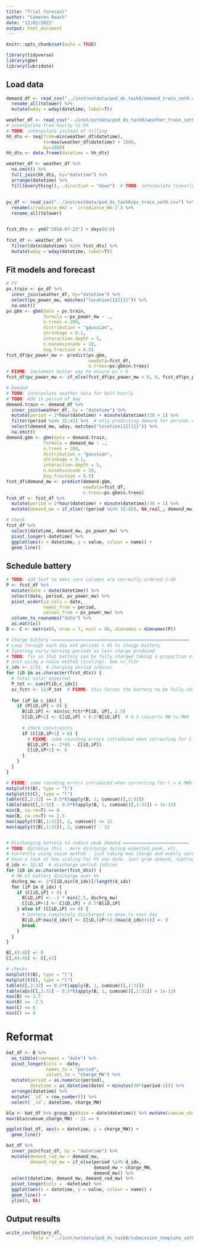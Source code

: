 ```yaml
---
title: "Trial forecast"
author: "Cameron Roach"
date: "12/02/2021"
output: html_document
---
```


```r
knitr::opts_chunk$set(echo = TRUE)

library(tidyverse)
library(gbm)
library(lubridate)
```

## Load data

```r
demand_df <- read_csv("../inst/extdata/pod_ds_task0/demand_train_set0.csv") %>% 
  rename_all(tolower) %>% 
  mutate(wday = wday(datetime, label=T))

weather_df <- read_csv("../inst/extdata/pod_ds_task0/weather_train_set0.csv")
# interpolate from hourly to hh
# TODO: interpolate instead of filling
hh_dts <- seq(from=min(weather_df$datetime),
              to=max(weather_df$datetime) + 1800,
              by=1800)
hh_dts <- data.frame(datetime = hh_dts)

weather_df <- weather_df %>% 
  na.omit() %>% 
  full_join(hh_dts, by="datetime") %>% 
  arrange(datetime) %>% 
  fill(everything(), .direction = "down")  # TODO: interpolate linearly
  
  
pv_df <- read_csv("../inst/extdata/pod_ds_task0/pv_train_set0.csv") %>% 
  rename(irradiance_Wm2 = `irradiance_Wm-2`) %>% 
  rename_all(tolower)


fcst_dts <- ymd("2018-07-23") + days(0:6)
  
fcst_df <- weather_df %>% 
  filter(date(datetime) %in% fcst_dts) %>% 
  mutate(wday = wday(datetime, label=T))
```

## Fit models and forecast

```r
# PV
pv.train <- pv_df %>% 
  inner_join(weather_df, by="datetime") %>% 
  select(pv_power_mw, matches("location[12]{1}")) %>% 
  na.omit()
pv.gbm <- gbm(data = pv.train,
              formula = pv_power_mw ~ .,
              n.trees = 200,
              distribution = "gaussian",
              shrinkage = 0.1,
              interaction.depth = 5,
              n.minobsinnode = 10,
              bag.fraction = 0.5)
fcst_df$pv_power_mw <- predict(pv.gbm, 
                               newdata=fcst_df, 
                               n.trees=pv.gbm$n.trees)
# FIXME: implement better way to ensure pv > 0
fcst_df$pv_power_mw <- if_else(fcst_df$pv_power_mw < 0, 0, fcst_df$pv_power_mw)

# Demand
# TODO: interpolate weather data for half-hourly
# TODO: Add in period of day
demand.train <- demand_df %>% 
  inner_join(weather_df, by = "datetime") %>% 
  mutate(period = 2*hour(datetime) + minute(datetime)/30 + 1) %>% 
  filter(period %in% 32:42) %>%  # only predicting demand for periods of interest
  select(demand_mw, wday, matches("location[12]{1}")) %>% 
  na.omit()
demand.gbm <- gbm(data = demand.train,
              formula = demand_mw ~ .,
              n.trees = 200,
              distribution = "gaussian",
              shrinkage = 0.1,
              interaction.depth = 5,
              n.minobsinnode = 10,
              bag.fraction = 0.5)
fcst_df$demand_mw <- predict(demand.gbm, 
                             newdata=fcst_df, 
                             n.trees=pv.gbm$n.trees)
fcst_df <- fcst_df %>% 
  mutate(period = 2*hour(datetime) + minute(datetime)/30 + 1) %>% 
  mutate(demand_mw = if_else(!(period %in% 32:42), NA_real_, demand_mw))

# Check
fcst_df %>% 
  select(datetime, demand_mw, pv_power_mw) %>% 
  pivot_longer(-datetime) %>% 
  ggplot(aes(x = datetime, y = value, colour = name)) +
  geom_line()
```

## Schedule battery

```r
# TODO: add test to make sure columns are correctly ordered 1:48
P <- fcst_df %>% 
  mutate(date = date(datetime)) %>% 
  select(date, period, pv_power_mw) %>% 
  pivot_wider(id_cols = date, 
              names_from = period, 
              values_from = pv_power_mw) %>% 
  column_to_rownames("date") %>% 
  as.matrix()
B <- C <- matrix(0, nrow = 7, ncol = 48, dimnames = dimnames(P))

# Charge battery ====================================================
# Loop through each day and periods < 41 to charge battery
# Ignoring early morning periods as less charge produced
# TODO: fix so that battery can be fully charged taking a proportion of each periods PV gen to guard against under-forecasting PV. Charging as soon as possible risks taking in grid demand. If there is heaps of PV probably going to be produced later - just spread out the load a bit!
# Just using a naive method (scaling). See sc_fctr
c_idx <- 2:31  # charging period indices
for (iD in as.character(fcst_dts)) {
  # Total solar expected
  P_tot <- sum(P[iD,c_idx])
  sc_fctr <- 12/P_tot  # FIXME: this forces the battery to be fully charged and will take in grid demand potentially.
  
  for (iP in c_idx) {
    if (P[iD,iP] > 0) {
      B[iD,iP] <- min(sc_fctr*P[iD, iP], 2.5)
      C[iD,iP+1] <- C[iD,iP] + 0.5*B[iD,iP]  # 0.5 converts MW to MWh
      
      # check constraints
      if (C[iD,iP+1] > 6) {
        # FIXME: some rounding errors introduced when correcting for C > 6 MWh
        B[iD,iP] <- 2*(6 - C[iD,iP])
        C[iD,iP+1] <- 6
      } 
    }
  }
}

# FIXME: some rounding errors introduced when correcting for C > 6 MWh
matplot(t(B), type = "l")
matplot(t(C), type = "l")
table(C[,2:32] == 0.5*t(apply(B, 1, cumsum))[,1:31])
table(abs(C[,2:32] - 0.5*t(apply(B, 1, cumsum))[,1:31]) < 1e-12)
min(B, na.rm=T) >= 0
max(B, na.rm=T) <= 2.5
max(apply(t(B[,1:31]), 2, cumsum)) <= 12
max(apply(t(B[,1:31]), 2, cumsum)) - 12


# Discharging battery to reduce peak demand =========================
# TODO: Optimise this - more discharge during expected peak, etc.
# Currently using naive method - just taking max charge and evenly spreading across 32:42
# Have a look at how scaling for PV was done. Just grab demand, subtract the min and work out a scaling factor based on how much charge is available.
d_idx <- 32:42  # discharge period indices
for (iD in as.character(fcst_dts)) {
  # MW of battery discharge over hh
  dschrg_mw <- 2*C[iD,min(d_idx)]/length(d_idx)
  for (iP in d_idx) {
    if (C[iD,iP] > 0) {
      B[iD,iP] <- -1 * min(2.5, dschrg_mw)
      C[iD,iP+1] <- C[iD,iP] + 0.5*B[iD,iP]
    } else if (C[iD,iP] == 0) {
      # battery completely discharged so move to next day
      B[iD,iP:max(d_idx)] <- C[iD,(iP+1):(max(d_idx)+1)] <- 0
      break
    }
  }
}

B[,43:48] <- 0
C[,44:48] <- C[,43]

# checks
matplot(t(B), type = "l")
matplot(t(C), type = "l")
table(C[,2:32] == 0.5*t(apply(B, 1, cumsum))[,1:31])
table(abs(C[,2:32] - 0.5*t(apply(B, 1, cumsum))[,1:31]) < 1e-12)
max(B) <= 2.5
min(B) >= -2.5
max(C) <= 6
min(C) == 0
```



# Reformat

```r
bat_df <- B %>% 
  as_tibble(rownames = "date") %>% 
  pivot_longer(cols = -date,
               names_to = "period", 
               values_to = "charge_MW") %>% 
  mutate(period = as.numeric(period),
         datetime = as_datetime(date) + minutes(30*(period-1))) %>% 
  arrange(datetime) %>% 
  mutate(`_id` = row_number()) %>% 
  select(`_id`, datetime, charge_MW)

bla <- bat_df %>% group_by(date = date(datetime)) %>% mutate(cumsum_charge_MW = cumsum(charge_MW))
max(bla$cumsum_charge_MW) - 12 == 0

ggplot(bat_df, aes(x = datetime, y = charge_MW)) + 
  geom_line()

bat_df %>% 
  inner_join(fcst_df, by = "datetime") %>% 
  mutate(demand_red_mw = demand_mw,
         demand_red_mw = if_else(period %in% d_idx,
                                 demand_mw + charge_MW,
                                 demand_mw)) %>% 
  select(datetime, demand_mw, demand_red_mw) %>% 
  pivot_longer(cols = -datetime) %>% 
  ggplot(aes(x = datetime, y = value, colour = name)) +
  geom_line() +
  ylim(0, NA)
```

## Output results

```r
write_csv(battery_df,
          file = "../inst/extdata/pod_ds_task0/submission_template_set0")
```

